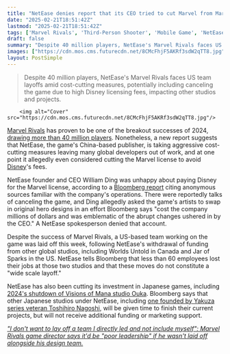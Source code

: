```yaml
---
title: "NetEase denies report that its CEO tried to cut Marvel from Marvel Rivals because he didn't want to pay Disney for the license"
date: "2025-02-21T18:51:42Z"
lastmod: "2025-02-21T18:51:42Z"
tags: ['Marvel Rivals', 'Third-Person Shooter', 'Mobile Game', 'NetEase', 'Disney', 'Layoffs', 'Cost-Cutting']
draft: false
summary: "Despite 40 million players, NetEase's Marvel Rivals faces US team layoffs amid cost-cutting measures, potentially including canceling the game due to high Disney licensing fees, impacting other studios and projects."
images: ["https://cdn.mos.cms.futurecdn.net/8CMcFhjF5AKRf3sdW2qTT8.jpg"]
layout: PostSimple
---
```

> Despite 40 million players, NetEase's Marvel Rivals faces US team layoffs amid cost-cutting measures, potentially including canceling the game due to high Disney licensing fees, impacting other studios and projects.


        <img alt="Cover" src="https://cdn.mos.cms.futurecdn.net/8CMcFhjF5AKRf3sdW2qTT8.jpg"/>
        
[Marvel Rivals](https://www.gamesradar.com/games/third-person-shooter/marvel-rivals-guide/) has proven to be one of the breakout successes of 2024, [drawing more than 40 million players](https://www.gamesradar.com/games/third-person-shooter/days-after-dev-layoffs-netease-confirms-marvel-rivals-has-surpassed-40-million-players-celebrates-the-company-delivering-groundbreaking-gaming-experiences/). Nonetheless, a new report suggests that NetEase, the game's China-based publisher, is taking aggressive cost-cutting measures leaving many global developers out of work, and at one point it allegedly even considered cutting the Marvel license to avoid [Disney](https://www.gamesradar.com/tag/disney/)'s fees.

NetEase founder and CEO William Ding was unhappy about paying Disney for the Marvel license, according to a [Bloomberg report](https://www.bloomberg.com/news/articles/2025-02-21/netease-s-billionaire-ceo-slashes-jobs-and-games-in-profit-push) citing anonymous sources familiar with the company's operations. There were reportedly talks of canceling the game, and Ding allegedly asked the game's artists to swap in original hero designs in an effort Bloomberg says "cost the company millions of dollars and was emblematic of the abrupt changes ushered in by the CEO." A NetEase spokesperson denied that account.

Despite the success of Marvel Rivals, a US-based team working on the game was laid off this week, following NetEase's withdrawal of funding from other global studios, including Worlds Untold in Canada and Jar of Sparks in the US. NetEase tells Bloomberg that less than 60 employees lost their jobs at those two studios and that these moves do not constitute a "wide scale layoff."

NetEase has also been cutting its investment in Japanese games, including [2024's shutdown of Visions of Mana studio Ouka](https://www.gamesradar.com/games/action-rpg/visions-of-mana-has-only-been-out-for-a-day-but-its-developer-has-reportedly-lost-most-of-its-staff-and-is-at-risk-of-shutdown/). Bloomberg says that other Japanese studios under NetEase, including [one founded by Yakuza series veteran Toshihiro Nagoshi](https://www.gamesradar.com/new-studio-from-ex-yakuza-developers-will-make-high-quality-console-games/), will be given time to finish their current projects, but will not receive additional funding or marketing support.

[<em>"I don't want to lay off a team I directly led and not include myself": Marvel Rivals game director says it'd be "poor leadership" if he wasn't laid off alongside his design team.</em>](https://www.gamesradar.com/games/third-person-shooter/i-dont-want-to-lay-off-a-team-i-directly-led-and-not-include-myself-marvel-rivals-game-director-says-itd-be-poor-leadership-if-he-wasnt-laid-off-alongside-his-design-team/)
        